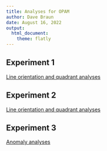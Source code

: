 ```yaml
---
title: Analyses for OPAM
author: Dave Braun
date: August 16, 2022
output: 
  html_document:
    theme: flatly
---
```


## Experiment 1

[Line orientation and quadrant analyses](http://davebraun.net/nhi-experiments/visual-search/experiments/analysis/exp1/scripts/poster-analyses/)


## Experiment 2

[Line orientation and quadrant analyses](http://davebraun.net/nhi-experiments/visual-search/experiments/analysis/exp2/scripts/poster-analyses/)


## Experiment 3

[Anomaly analyses](http://davebraun.net/nhi-experiments/visual-search/experiments/analysis/exp3/scripts/poster-analyses/)
